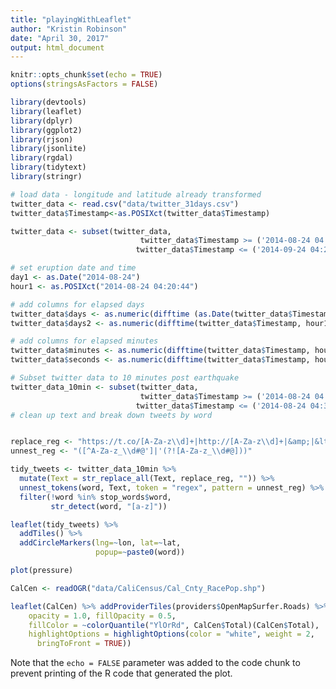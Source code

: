 ```yaml
---
title: "playingWithLeaflet"
author: "Kristin Robinson"
date: "April 30, 2017"
output: html_document
---
```


```r
knitr::opts_chunk$set(echo = TRUE)
options(stringsAsFactors = FALSE)

library(devtools)
library(leaflet)
library(dplyr)
library(ggplot2)
library(rjson)
library(jsonlite)
library(rgdal)
library(tidytext)
library(stringr)
```


```r
# load data - longitude and latitude already transformed
twitter_data <- read.csv("data/twitter_31days.csv")
twitter_data$Timestamp<-as.POSIXct(twitter_data$Timestamp)

twitter_data <- subset(twitter_data, 
                             twitter_data$Timestamp >= ('2014-08-24 04:20:44') &
                            twitter_data$Timestamp <= ('2014-09-24 04:20:43') )

# set eruption date and time
day1 <- as.Date("2014-08-24")
hour1 <- as.POSIXct("2014-08-24 04:20:44")

# add columns for elapsed days
twitter_data$days <- as.numeric(difftime (as.Date(twitter_data$Timestamp), day1, units = "days"))
twitter_data$days2 <- as.numeric(difftime(twitter_data$Timestamp, hour1, units = "days"))

# add columns for elapsed minutes
twitter_data$minutes <- as.numeric(difftime(twitter_data$Timestamp, hour1, units = "mins"))
twitter_data$seconds <- as.numeric(difftime(twitter_data$Timestamp, hour1, units = "secs"))

# Subset twitter data to 10 minutes post earthquake
twitter_data_10min <- subset(twitter_data, 
                             twitter_data$Timestamp >= ('2014-08-24 04:20:44') &
                            twitter_data$Timestamp <= ('2014-08-24 04:30:43') )
# clean up text and break down tweets by word


replace_reg <- "https://t.co/[A-Za-z\\d]+|http://[A-Za-z\\d]+|&amp;|&lt;|&gt;|RT|https"
unnest_reg <- "([^A-Za-z_\\d#@']|'(?![A-Za-z_\\d#@]))"

tidy_tweets <- twitter_data_10min %>%
  mutate(Text = str_replace_all(Text, replace_reg, "")) %>%
  unnest_tokens(word, Text, token = "regex", pattern = unnest_reg) %>%
  filter(!word %in% stop_words$word,
         str_detect(word, "[a-z]"))
```



```r
leaflet(tidy_tweets) %>%
  addTiles() %>%
  addCircleMarkers(lng=~lon, lat=~lat,
                   popup=~paste0(word))
```


```r
plot(pressure)
```

```r
CalCen <- readOGR("data/CaliCensus/Cal_Cnty_RacePop.shp")

leaflet(CalCen) %>% addProviderTiles(providers$OpenMapSurfer.Roads) %>% addPolygons(color = "#444444", weight = 1, smoothFactor = 0.5,
    opacity = 1.0, fillOpacity = 0.5,
    fillColor = ~colorQuantile("YlOrRd", CalCen$Total)(CalCen$Total),
    highlightOptions = highlightOptions(color = "white", weight = 2,
      bringToFront = TRUE))
```


Note that the `echo = FALSE` parameter was added to the code chunk to prevent printing of the R code that generated the plot.
